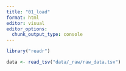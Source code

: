 ```yaml
---
title: "01_load"
format: html
editor: visual
editor_options: 
  chunk_output_type: console
---
```


```r
library("readr")
```

```r
data <- read_tsv("data/_raw/raw_data.tsv")
```

